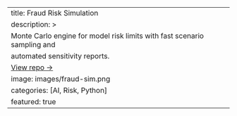 ﻿---
title: Fraud Risk Simulation
description: >
  Monte Carlo engine for model risk limits with fast scenario sampling and
  automated sensitivity reports.
  <a href="https://github.com/you/your-repo" class="card-cta">View repo →</a>
image: images/fraud-sim.png
categories: [AI, Risk, Python]
featured: true
---
